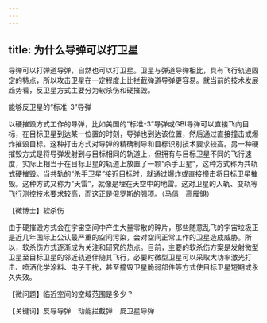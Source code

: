 ```yaml
---
---
---
```

title: 为什么导弹可以打卫星
---




导弹可以打弹道导弹，自然也可以打卫星。卫星与弹道导弹相比，具有飞行轨道固定的特点，所以攻击卫星在一定程度上比拦截弹道导弹更容易。就当前的技术发展趋势看，反卫星方式主要分为软杀伤和硬摧毁。

能够反卫星的“标准-3”导弹



以硬摧毁方式工作的导弹，比如美国的“标准-3”导弹或GBI导弹可以直接飞向目标，在目标卫星到达某一位置的时刻，导弹也到达该位置，然后通过直接撞击或爆炸摧毁目标。这种打击方式对导弹的精确制导和目标识别技术要求较高。另一种硬摧毁方式是将导弹发射到与目标相同的轨道上，但拥有与目标卫星不同的飞行速度，实际上相当于在目标卫星的轨道上放置了一颗“杀手卫星”，这种方式称为共轨式硬摧毁。当共轨的“杀手卫星”接近目标时，就通过爆炸或直接撞击将目标卫星摧毁。这种方式又称为“天雷”，就像是埋在天空中的地雷。这对卫星的入轨、变轨等飞行测控技术要求较高，而这正是俄罗斯的强项。（马倩　高雁翎）





【微博士】软杀伤

由于硬摧毁方式会在宇宙空间中产生大量零散的碎片，那些随意乱飞的宇宙垃圾正是近几年国际上公认最严重的空间污染，会对空间正常工作的卫星造成威胁。所以，软杀伤方式逐渐成为关注和研究的热点。目前，主要的软杀伤方案是发射微型卫星至目标卫星的邻近轨道伴随其飞行，必要时微型卫星可以采取大功率激光打击、喷洒化学涂料、电子干扰，甚至撞毁卫星脆弱部件等方式使目标卫星短期或永久失效。

【微问题】临近空间的空域范围是多少？

【关键词】反导导弹　动能拦截弹　反卫星导弹